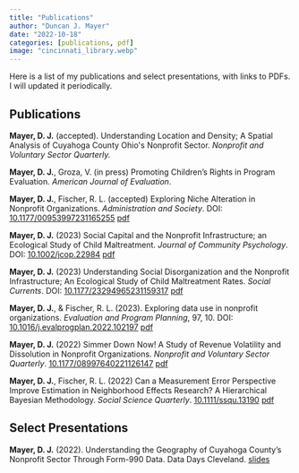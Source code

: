 ```yaml
---
title: "Publications"
author: "Duncan J. Mayer"
date: "2022-10-18"
categories: [publications, pdf]
image: "cincinnati_library.webp"
---
```


Here is a list of my publications and select presentations, with links to PDFs. I will updated it periodically.

## Publications		

**Mayer, D. J.** (accepted). Understanding Location and Density; A Spatial Analysis of Cuyahoga County Ohio\'s Nonprofit Sector.
*Nonprofit and Voluntary Sector Quarterly.*

**Mayer, D. J.**, Groza, V. (in press) Promoting Children's Rights in Program Evaluation. *American Journal of Evaluation*.

**Mayer, D. J.**, Fischer, R. L. (accepted) Exploring Niche Alteration in Nonprofit Organizations. *Administration and Society*. DOI: [10.1177/00953997231165255](https://journals.sagepub.com/doi/abs/10.1177/00953997231165255) [pdf](https://github.com/duncan-mayer/publications_dm/blob/main/journal_articles/Mayer_2023_as.pdf)

**Mayer, D. J.** (2023) Social Capital and the Nonprofit Infrastructure; an Ecological Study of Child Maltreatment. *Journal of Community Psychology*. DOI: [10.1002/jcop.22984](https://doi.org/10.1002/jcop.22984) [pdf](https://github.com/duncan-mayer/publications_dm/blob/main/journal_articles/mayer_2023_jcop.pdf)

**Mayer, D. J.** (2023) Understanding Social Disorganization and the Nonprofit Infrastructure; An Ecological Study of Child Maltreatment Rates. *Social Currents*. DOI: [10.1177/23294965231159317](https://doi.org/10.1177/23294965231159317) [pdf](https://github.com/duncan-mayer/publications_dm/blob/main/journal_articles/mayer_2023_sc.pdf)

**Mayer, D. J.**, & Fischer, R. L. (2023). Exploring data use in nonprofit organizations. *Evaluation and Program Planning*, 97, 10. DOI: [10.1016/j.evalprogplan.2022.102197](https://doi.org/10.1016/j.evalprogplan.2022.102197){.uri} [pdf](https://github.com/duncan-mayer/publications_dm/blob/main/journal_articles/Mayer_2023_epp.pdf)

**Mayer, D. J.** (2022) Simmer Down Now! A Study of Revenue Volatility and Dissolution in Nonprofit Organizations. *Nonprofit and Voluntary Sector Quarterly*. [10.1177/08997640221126147](https://doi.org/10.1177/08997640221126147){.uri} [pdf](https://github.com/duncan-mayer/publications_dm/blob/main/journal_articles/Mayer_2022_nvsq.pdf)

**Mayer, D. J.**, Fischer, R. L. (2022) Can a Measurement Error Perspective Improve Estimation in Neighborhood Effects Research? A Hierarchical Bayesian Methodology. *Social Science Quarterly*. [10.1111/ssqu.13190](https://doi.org/10.1111/ssqu.13190){.uri} [pdf](https://github.com/duncan-mayer/publications_dm/blob/main/journal_articles/Mayer_2022_ssq_pub.pdf)

## Select Presentations

**Mayer, D. J.** (2022). Understanding the Geography of Cuyahoga County's Nonprofit Sector Through Form-990 Data. Data Days Cleveland. [slides](https://github.com/duncan-mayer/publications_dm/blob/main/presentations/dm_data_days_990.pdf)
